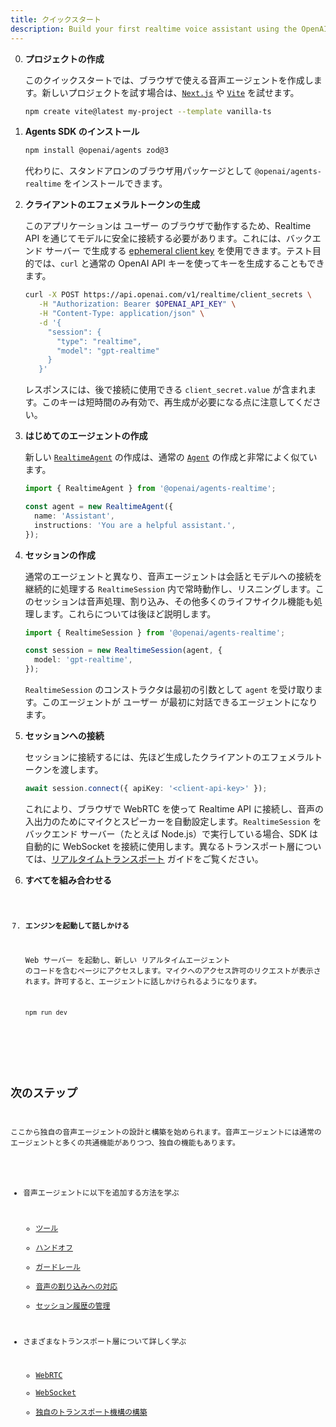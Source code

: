 ```yaml
---
title: クイックスタート
description: Build your first realtime voice assistant using the OpenAI Agents SDK in minutes.
---
```



<Steps>

0. **プロジェクトの作成**

   このクイックスタートでは、ブラウザで使える音声エージェントを作成します。新しいプロジェクトを試す場合は、[`Next.js`](https://nextjs.org/docs/getting-started/installation) や [`Vite`](https://vite.dev/guide/installation.html) を試せます。

   ```bash
   npm create vite@latest my-project --template vanilla-ts
   ```

1. **Agents SDK のインストール**

   ```bash
   npm install @openai/agents zod@3
   ```

   代わりに、スタンドアロンのブラウザ用パッケージとして `@openai/agents-realtime` をインストールできます。

2. **クライアントのエフェメラルトークンの生成**

   このアプリケーションは ユーザー のブラウザで動作するため、Realtime API を通じてモデルに安全に接続する必要があります。これには、バックエンド サーバー で生成する [ephemeral client key](https://platform.openai.com/docs/guides/realtime#creating-an-ephemeral-token) を使用できます。テスト目的では、`curl` と通常の OpenAI API キーを使ってキーを生成することもできます。

   ```bash
   curl -X POST https://api.openai.com/v1/realtime/client_secrets \
      -H "Authorization: Bearer $OPENAI_API_KEY" \
      -H "Content-Type: application/json" \
      -d '{
        "session": {
          "type": "realtime",
          "model": "gpt-realtime"
        }
      }'
   ```

   レスポンスには、後で接続に使用できる `client_secret.value` が含まれます。このキーは短時間のみ有効で、再生成が必要になる点に注意してください。

3. **はじめてのエージェントの作成**

   新しい [`RealtimeAgent`](/openai-agents-js/openai/agents-realtime/classes/realtimeagent/) の作成は、通常の [`Agent`](/openai-agents-js/ja/guides/agents) の作成と非常によく似ています。

   ```typescript
   import { RealtimeAgent } from '@openai/agents-realtime';

   const agent = new RealtimeAgent({
     name: 'Assistant',
     instructions: 'You are a helpful assistant.',
   });
   ```

4. **セッションの作成**

   通常のエージェントと異なり、音声エージェントは会話とモデルへの接続を継続的に処理する `RealtimeSession` 内で常時動作し、リスニングします。このセッションは音声処理、割り込み、その他多くのライフサイクル機能も処理します。これらについては後ほど説明します。

   ```typescript
   import { RealtimeSession } from '@openai/agents-realtime';

   const session = new RealtimeSession(agent, {
     model: 'gpt-realtime',
   });
   ```

   `RealtimeSession` のコンストラクタは最初の引数として `agent` を受け取ります。このエージェントが ユーザー が最初に対話できるエージェントになります。

5. **セッションへの接続**

   セッションに接続するには、先ほど生成したクライアントのエフェメラルトークンを渡します。

   ```typescript
   await session.connect({ apiKey: '<client-api-key>' });
   ```

   これにより、ブラウザで WebRTC を使って Realtime API に接続し、音声の入出力のためにマイクとスピーカーを自動設定します。`RealtimeSession` をバックエンド サーバー（たとえば Node.js）で実行している場合、SDK は自動的に WebSocket を接続に使用します。異なるトランスポート層については、[リアルタイムトランスポート](/openai-agents-js/ja/guides/voice-agents/transport) ガイドをご覧ください。

6. **すべてを組み合わせる**

   <Code lang="typescript" code={helloWorldExample} />

7. **エンジンを起動して話しかける**

   Web サーバー を起動し、新しい リアルタイムエージェント のコードを含むページにアクセスします。マイクへのアクセス許可のリクエストが表示されます。許可すると、エージェントに話しかけられるようになります。

   ```bash
   npm run dev
   ```

</Steps>

## 次のステップ

ここから独自の音声エージェントの設計と構築を始められます。音声エージェントには通常のエージェントと多くの共通機能がありつつ、独自の機能もあります。

- 音声エージェントに以下を追加する方法を学ぶ
  - [ツール](/openai-agents-js/ja/guides/voice-agents/build#tools)
  - [ハンドオフ](/openai-agents-js/ja/guides/voice-agents/build#handoffs)
  - [ガードレール](/openai-agents-js/ja/guides/voice-agents/build#guardrails)
  - [音声の割り込みへの対応](/openai-agents-js/ja/guides/voice-agents/build#audio-interruptions)
  - [セッション履歴の管理](/openai-agents-js/ja/guides/voice-agents/build#session-history)

- さまざまなトランスポート層について詳しく学ぶ
  - [WebRTC](/openai-agents-js/ja/guides/voice-agents/transport#connecting-over-webrtc)
  - [WebSocket](/openai-agents-js/ja/guides/voice-agents/transport#connecting-over-websocket)
  - [独自のトランスポート機構の構築](/openai-agents-js/ja/guides/voice-agents/transport#building-your-own-transport-mechanism)
